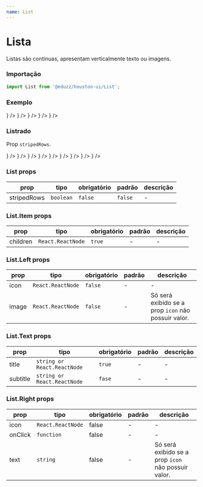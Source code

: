 ```yaml
---
name: List
---
```




# Lista

Listas são continuas, apresentam verticalmente texto ou imagens.

### Importação

```js
import List from '@eduzz/houston-ui/List';
```

### Exemplo

<Playground>
  <List>
    <List.Item>
      <List.Text title='Lorem Ipsum Dolor' subtitle='Lorem Ipsum Dolor' />
      <List.Right
        icon={
          <IconButton>
            <InsertEmoticonIcon />
          </IconButton>
        }
      />
    </List.Item>
    <List.Item>
      <List.Text title='Lorem Ipsum Dolor' subtitle='Lorem Ipsum Dolor' />
      <List.Right
        icon={
          <IconButton>
            <InsertEmoticonIcon />
          </IconButton>
        }
      />
    </List.Item>
    <List.Item>
      <List.Text title='Lorem Ipsum Dolor' subtitle='Lorem Ipsum Dolor' />
      <List.Right
        icon={
          <IconButton>
            <InsertEmoticonIcon />
          </IconButton>
        }
      />
    </List.Item>
    <List.Item>
      <List.Text title='Lorem Ipsum Dolor' subtitle='Lorem Ipsum Dolor' />
      <List.Right
        icon={
          <IconButton>
            <InsertEmoticonIcon />
          </IconButton>
        }
      />
    </List.Item>
    <List.Item>
      <List.Text title='Lorem Ipsum Dolor' subtitle='Lorem Ipsum Dolor' />
      <List.Right
        icon={
          <IconButton>
            <InsertEmoticonIcon />
          </IconButton>
        }
      />
    </List.Item>
  </List>
</Playground>

### Listrado

Prop `stripedRows`.

<Playground>
  <List stripedRows>
    <List.Item>
      <List.Left icon={<InsertEmoticonIcon />} />
      <List.Text title='Lorem Ipsum Dolor' subtitle='Lorem Ipsum Dolor' />
      <List.Right
        icon={
          <IconButton size='small'>
            <InsertEmoticonIcon />
          </IconButton>
        }
      />
    </List.Item>
    <List.Item>
      <List.Left icon={<InsertEmoticonIcon />} />
      <List.Text title='Lorem Ipsum Dolor' />
      <List.Right
        icon={
          <IconButton size='small'>
            <InsertEmoticonIcon />
          </IconButton>
        }
      />
    </List.Item>
    <List.Item>
      <List.Left icon={<InsertEmoticonIcon />} />
      <List.Text title='Lorem Ipsum Dolor' subtitle='Lorem Ipsum Dolor' />
      <List.Right text='lorem ipsum' />
    </List.Item>
    <List.Item>
      <List.Left icon={<InsertEmoticonIcon />} />
      <List.Text title='Lorem Ipsum Dolor' />
      <List.Right
        icon={
          <IconButton size='small'>
            <InsertEmoticonIcon />
          </IconButton>
        }
      />
    </List.Item>
    <List.Item>
      <List.Left icon={<InsertEmoticonIcon />} />
      <List.Text title='Lorem Ipsum Dolor' subtitle='Lorem Ipsum Dolor' />
      <List.Right
        icon={
          <IconButton size='small'>
            <InsertEmoticonIcon />
          </IconButton>
        }
      />
    </List.Item>
  </List>
</Playground>

### List props

| prop        | tipo      | obrigatório | padrão  | descrição |
| ----------- | --------- | ----------- | ------- | --------- |
| stripedRows | `boolean` | `false`     | `false` | -         |

### List.Item props

| prop     | tipo              | obrigatório | padrão | descrição |
| -------- | ----------------- | ----------- | ------ | --------- |
| children | `React.ReactNode` | `true`      | -      | -         |

### List.Left props

| prop  | tipo              | obrigatório | padrão | descrição                                           |
| ----- | ----------------- | ----------- | ------ | --------------------------------------------------- |
| icon  | `React.ReactNode` | `false`     | -      | -                                                   |
| image | `React.ReactNode` | `false`     | -      | Só será exibido se a prop `icon` não possuir valor. |

### List.Text props

| prop     | tipo                        | obrigatório | padrão | descrição |
| -------- | --------------------------- | ----------- | ------ | --------- |
| title    | `string or React.ReactNode` | `true`      | -      | -         |
| subtitle | `string or React.ReactNode` | `fase`      | -      | -         |

### List.Right props

| prop    | tipo              | obrigatório | padrão | descrição                                           |
| ------- | ----------------- | ----------- | ------ | --------------------------------------------------- |
| icon    | `React.ReactNode` | false       | -      | -                                                   |
| onClick | `function`        | false       | -      | -                                                   |
| text    | `string`          | false       | -      | Só será exibido se a prop `icon` não possuir valor. |
